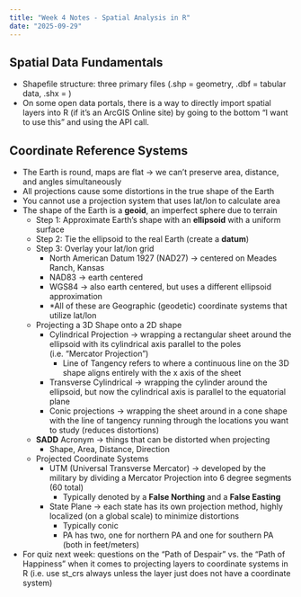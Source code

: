 ```yaml
---
title: "Week 4 Notes - Spatial Analysis in R"
date: "2025-09-29"
---
```


## Spatial Data Fundamentals
- Shapefile structure: three primary files (.shp = geometry, .dbf = tabular data, .shx = )
- On some open data portals, there is a way to directly import spatial layers into R (if it's an ArcGIS Online site) by going to the bottom "I want to use this" and using the API call.

## Coordinate Reference Systems
- The Earth is round, maps are flat &rarr; we can't preserve area, distance, and angles simultaneously
- All projections cause some distortions in the true shape of the Earth
- You cannot use a projection system that uses lat/lon to calculate area
- The shape of the Earth is a **geoid**, an imperfect sphere due to terrain
  - Step 1: Approximate Earth's shape with an **ellipsoid** with a uniform surface
  - Step 2: Tie the ellipsoid to the real Earth (create a **datum**)
  - Step 3: Overlay your lat/lon grid
    - North American Datum 1927 (NAD27) &rarr; centered on Meades Ranch, Kansas
    - NAD83 &rarr; earth centered
    - WGS84 &rarr; also earth centered, but uses a different ellipsoid approximation
    - *All of these are Geographic (geodetic) coordinate systems that utilize lat/lon 
  - Projecting a 3D Shape onto a 2D shape
    - Cylindrical Projection &rarr; wrapping a rectangular sheet around the ellipsoid with its cylindrical axis parallel to the poles (i.e. "Mercator Projection")
      - Line of Tangency refers to where a continuous line on the 3D shape aligns entirely with the x axis of the sheet
    - Transverse Cylindrical &rarr; wrapping the cylinder around the ellipsoid, but now the cylindrical axis is parallel to the equatorial plane
    - Conic projections &rarr; wrapping the sheet around in a cone shape with the line of tangency running through the locations you want to study (reduces distortions)
  - **SADD** Acronym &rarr; things that can be distorted when projecting
    - Shape, Area, Distance, Direction
  - Projected Coordinate Systems
    - UTM (Universal Transverse Mercator) &rarr; developed by the military by dividing a Mercator Projection into 6 degree segments (60 total)
      - Typically denoted by a **False Northing** and a **False Easting**
    - State Plane &rarr; each state has its own projection method, highly localized (on a global scale) to minimize distortions
      - Typically conic
      - PA has two, one for northern PA and one for southern PA (both in feet/meters)
- For quiz next week: questions on the "Path of Despair" vs. the "Path of Happiness" when it comes to projecting layers to coordinate systems in R (i.e. use st_crs always unless the layer just does not have a coordinate system)
    
